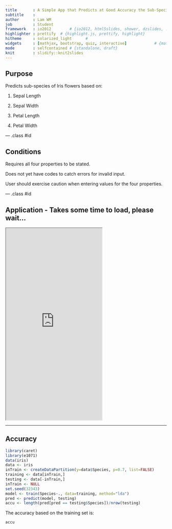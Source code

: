 ```yaml
---
title       : A Simple App that Predicts at Good Accuracy the Sub-Species of Iris Flowers
subtitle    : 
author      : Lam WM
job         : Student
framework   : io2012        # {io2012, html5slides, shower, dzslides, ...}
highlighter : prettify  # {highlight.js, prettify, highlight}
hitheme     : solarized_light      # 
widgets     : [mathjax, bootstrap, quiz, interactive]            # {mathjax, quiz, bootstrap}
mode        : selfcontained # {standalone, draft}
knit        : slidify::knit2slides
---
```


## Purpose

Predicts sub-species of Iris flowers based on:

1. Sepal Length

2. Sepal Width

3. Petal Length

4. Petal Width


--- .class #id 

## Conditions

Requires all four properties to be stated.

Does not yet have codes to catch errors for invalid input.

User should exercise caution when entering values for the four properties.

--- .class #id

## Application - Takes some time to load, please wait...

<iframe src = 'http://sardie.shinyapps.io/AssignmentOnGithub' height='600px'></iframe>


---

## Accuracy

```r
library(caret)
library(e1071)
data(iris)
data <- iris
inTrain <- createDataPartition(y=data$Species, p=0.7, list=FALSE)
training <- data[inTrain,]
testing <- data[-inTrain,]
inTrain <- NULL
set.seed(32343)
model <- train(Species~., data=training, method="lda")
pred <- predict(model, testing)
accu <- length(pred[pred == testing$Species])/nrow(testing)
```
The accuracy based on the training set is: 
```r
accu
```